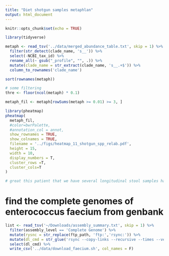 ```yaml
---
title: "Diet shotgun samples metaphlan"
output: html_document
---
```


```r
knitr::opts_chunk$set(echo = TRUE)
```

```r
library(tidyverse)
```

```r
metaph <- read_tsv('../data/merged_abundance_table.txt', skip = 1) %>% 
  filter(str_detect(clade_name, 's__')) %>% 
  select(-NCBI_tax_id) %>% 
  rename_all(~ gsub("_profile", "", .)) %>% 
  mutate(clade_name = str_extract(clade_name, 's__.+$')) %>% 
  column_to_rownames('clade_name')

sort(rownames(metaph))

# some filtering 
thre <- floor(ncol(metaph) * 0.1)

metaph_fil <- metaph[rowSums(metaph >= 0.01) >= 3, ]
```


```r
library(pheatmap)
pheatmap(
  metaph_fil,
  #color=bwrPalette, 
  #annotation_col = annot,
  show_rownames = TRUE,
  show_colnames = TRUE,
  filename = '../figs/heatmap_11_shotgun_spp_relab.pdf',
  height = 15,
  width = 10,
  display_numbers = T,
  cluster_rows =T,
  cluster_cols=T
)

# great this patient that we have several longitudinal stool samples have developed entercoccus domination!
```

# find the complete genomes of enterococcus faecium from genbank

```r
list <- read_tsv('~/Downloads/assembly_summary.txt', skip = 1) %>% 
  filter(assembly_level == 'Complete Genome') %>% 
  mutate(rysnc = str_replace(ftp_path, 'ftp:','rsync:')) %>% 
  mutate(dl_cmd = str_glue('rsync --copy-links --recursive --times --verbose {rysnc} /home/daia1/my_workdir/faecium')) %>% 
  select(dl_cmd) %>% 
  write_csv('../data/download_faecium.sh', col_names = F)
```

